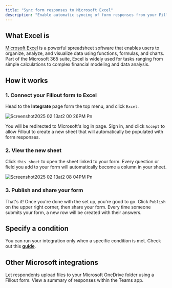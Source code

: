 ```yaml
---
title: "Sync form responses to Microsoft Excel"
description: "Enable automatic syncing of form responses from your Fillout form to an Excel sheet online. Share your form link or embed it anywhere."
---
```


## What Excel is

[Microsoft Excel](https://www.microsoft.com/en-us/microsoft-365/excel) is a powerful spreadsheet software that enables users to organize, analyze, and visualize data using functions, formulas, and charts. Part of the Microsoft 365 suite, Excel is widely used for tasks ranging from simple calculations to complex financial modeling and data analysis.

## How it works

### 1. Connect your Fillout form to Excel

Head to the **Integrate** page form the top menu, and click `Excel`.

![Screenshot2025 02 13at2 00 26PM Pn](/images/Screenshot2025-02-13at2.00.26PM.png)

You will be redirected to Microsoft's log in page. Sign in, and click `Accept` to allow Fillout to create a new sheet that will automatically be populated with form responses.

### 2. View the new sheet

Click `this sheet` to open the sheet linked to your form. Every question or field you add to your form will automatically become a column in your sheet.

![Screenshot2025 02 13at2 08 04PM Pn](/images/Screenshot2025-02-13at2.08.04PM.png)

### 3. Publish and share your form

That's it\! Once you're done with the set up, you're good to go. Click `Publish` on the upper right corner, then share your form. Every time someone submits your form, a new row will be created with their answers.

## **Specify a condition**

You can run your integration only when a specific condition is met. Check out this [**guide**](https://www.fillout.com/help/conditional-integration).

## **Other Microsoft integrations**

<CardGroup cols={3}>
  <Card title="Sync files to OneDrive" icon="cloud-arrow-up" iconType="regular" color="#FFC738">
    Let respondents upload files to your Microsoft OneDrive folder using a Fillout form. 
  </Card>
  <Card title="Send Microsoft Teams notifications" icon="microsoft" iconType="regular" color="#FFC738">
    View a summary of responses within the Teams app.
  </Card>
</CardGroup>